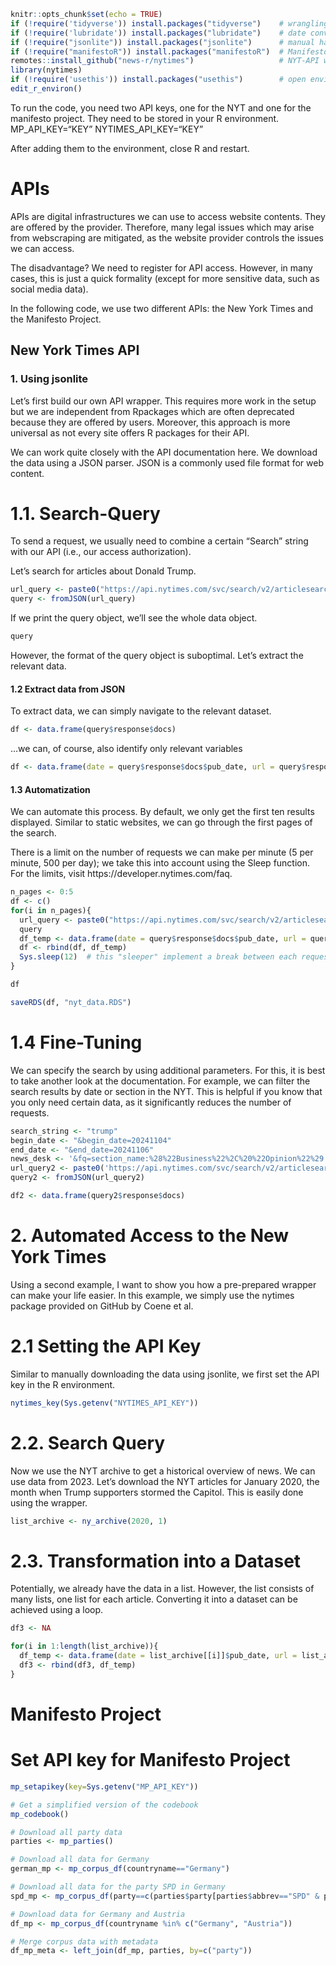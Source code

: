 ```r
knitr::opts_chunk$set(echo = TRUE)
if (!require('tidyverse')) install.packages("tidyverse")    # wrangling
if (!require('lubridate')) install.packages("lubridate")    # date conversion
if (!require("jsonlite")) install.packages("jsonlite")      # manual handling of APIs
if (!require("manifestoR")) install.packages("manifestoR")  # Manifesto Project API wrapper
remotes::install_github("news-r/nytimes")                   # NYT-API wrapper
library(nytimes)
if (!require('usethis')) install.packages("usethis")        # open environment files (for secret API keys)
edit_r_environ()
```

To run the code, you need two API keys, one for the NYT and one for the manifesto project. They need to be stored in your R environment.
MP_API_KEY="KEY"
NYTIMES_API_KEY="KEY"

After adding them to the environment, close R and restart.

# APIs
APIs are digital infrastructures we can use to access website contents. They are offered by the provider. Therefore, many legal issues which may arise from webscraping are mitigated, as the website provider controls the issues we can access.

The disadvantage? We need to register for API access. However, in many cases, this is just a quick formality (except for more sensitive data, such as social media data). 

In the following code, we use two different APIs: the New York Times and the Manifesto Project. 

## New York Times API

### 1. Using jsonlite
Let's first build our own API wrapper. This requires more work in the setup but we are independent from Rpackages which are often deprecated because they are offered by users. Moreover, this approach is more universal as not every site offers R packages for their API.

We can work quite closely with the API documentation here. We download the data using a JSON parser. JSON is a commonly used file format for web content.

# 1.1. Search-Query

To send a request, we usually need to combine a certain "Search" string with our API (i.e., our access authorization).

Let's search for articles about Donald Trump.

```r
url_query <- paste0("https://api.nytimes.com/svc/search/v2/articlesearch.json?q=trump&api-key=", Sys.getenv("NYTIMES_API_KEY"))
query <- fromJSON(url_query)
```

If we print the query object, we'll see the whole data object. 

```r
query
```

However, the format of the query object is suboptimal. Let's extract the relevant data. 

#### 1.2 Extract data from JSON

To extract data, we can simply navigate to the relevant dataset. 

```r
df <- data.frame(query$response$docs)
```


...we can, of course, also identify only relevant variables

```r
df <- data.frame(date = query$response$docs$pub_date, url = query$response$docs$web_url, summary = query$response$docs$abstract, lead_paragraph = query$response$docs$lead_paragraph)
```



#### 1.3 Automatization

We can automate this process. By default, we only get the first ten results displayed. Similar to static websites, we can go through the first pages of the search.

There is a limit on the number of requests we can make per minute (5 per minute, 500 per day); we take this into account using the Sleep function. For the limits, visit https://developer.nytimes.com/faq.

```r
n_pages <- 0:5
df <- c()
for(i in n_pages){
  url_query <- paste0("https://api.nytimes.com/svc/search/v2/articlesearch.json?q=trump&api-key=", Sys.getenv("NYTIMES_API_KEY"), "&page=", i)
  query
  df_temp <- data.frame(date = query$response$docs$pub_date, url = query$response$docs$web_url, summary = query$response$docs$abstract, lead_paragraph = query$response$docs$lead_paragraph)
  df <- rbind(df, df_temp)
  Sys.sleep(12)  # this "sleeper" implement a break between each request, here 12 seconds
}

df

saveRDS(df, "nyt_data.RDS")
```


# 1.4 Fine-Tuning
We can specify the search by using additional parameters. For this, it is best to take another look at the documentation.  For example, we can filter the search results by date or section in the NYT. 
This is helpful if you know that you only need certain data, as it significantly reduces the number of requests.

```r
search_string <- "trump"
begin_date <- "&begin_date=20241104"
end_date <- "&end_date=20241106"
news_desk <- '&fq=section_name:%28%22Business%22%2C%20%22Opinion%22%29'
url_query2 <- paste0('https://api.nytimes.com/svc/search/v2/articlesearch.json?q=', search_string, begin_date, end_date, news_desk, "&api-key=", Sys.getenv("NYTIMES_API_KEY"))
query2 <- fromJSON(url_query2)

df2 <- data.frame(query2$response$docs)

```

# 2. Automated Access to the New York Times 

Using a second example, I want to show you how a pre-prepared wrapper can make your life easier. In this example, we simply use the nytimes package provided on GitHub by Coene et al.

# 2.1 Setting the API Key

Similar to manually downloading the data using jsonlite, we first set the API key in the R environment.

```r
nytimes_key(Sys.getenv("NYTIMES_API_KEY"))
```

# 2.2. Search Query

Now we use the NYT archive to get a historical overview of news.
We can use data from 2023. Let's download the NYT articles for January 2020, the month when Trump supporters stormed the Capitol. This is easily done using the wrapper.
```r
list_archive <- ny_archive(2020, 1)
```

# 2.3. Transformation into a Dataset

Potentially, we already have the data in a list. However, the list consists of many lists, one list for each article. Converting it into a dataset can be achieved using a loop.

```r
df3 <- NA

for(i in 1:length(list_archive)){
  df_temp <- data.frame(date = list_archive[[i]]$pub_date, url = list_archive[[i]]$web_url, summary = list_archive[[i]]$abstract, lead_paragraph = list_archive[[i]]$lead_paragraph)
  df3 <- rbind(df3, df_temp)
}
```

# Manifesto Project
# Set API key for Manifesto Project
```r
mp_setapikey(key=Sys.getenv("MP_API_KEY"))

# Get a simplified version of the codebook
mp_codebook()

# Download all party data
parties <- mp_parties()

# Download all data for Germany
german_mp <- mp_corpus_df(countryname=="Germany")

# Download all data for the party SPD in Germany
spd_mp <- mp_corpus_df(party==c(parties$party[parties$abbrev=="SPD" & parties$countryname=="Germany"]))

# Download data for Germany and Austria
df_mp <- mp_corpus_df(countryname %in% c("Germany", "Austria"))

# Merge corpus data with metadata
df_mp_meta <- left_join(df_mp, parties, by=c("party"))
```